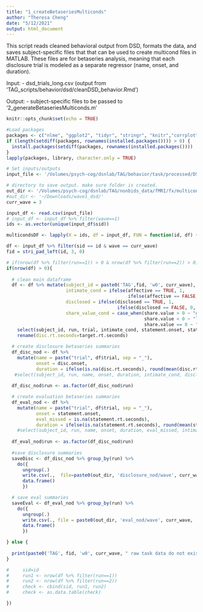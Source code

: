 ```yaml
---
title: "1_createBetaseriesMulticonds"
author: "Theresa Cheng"
date: "5/12/2021"
output: html_document
---
```


This script reads cleaned behavioral output from DSD, formats the data, and saves subject-specific files that that can be used to create multicond files in MATLAB. These files are for betaseries analysis, meaning that each disclosure trial is modeled as a separate regressor (name, onset, and duration).

Input:
- dsd_trials_long.csv (output from 'TAG_scripts/behavior/dsd/cleanDSD_behavior.Rmd')

Output: 
- subject-specific files to be passed to '2_generateBetaseriesMulticonds.m'

```r

knitr::opts_chunk$set(echo = TRUE)

#Load packages
packages <- c("nlme", "ggplot2", "tidyr", "stringr", "knitr","corrplot","data.table", "readxl", "gridExtra", "dplyr", "psych","kableExtra","lavaan", "stringi")
if (length(setdiff(packages, rownames(installed.packages()))) > 0) {
  install.packages(setdiff(packages, rownames(installed.packages())))  
}
lapply(packages, library, character.only = TRUE)

# Set inputs/outputs
input_file <- '/Volumes/psych-cog/dsnlab/TAG/behavior/task/processed/DSD/dsd_trials_long.csv'

# directory to save output. make sure folder is created.
out_dir <- '/Volumes/psych-cog/dsnlab/TAG/nonbids_data/fMRI/fx/multiconds/dsd/betaseries/'
#out_dir <- '~/Downloads/wave1_dsd/'
curr_wave = 3
```

```r

input_df <- read.csv(input_file)
# input_df <- input_df %>% filter(wave==1)
ids <- as.vector(unique(input_df$sid))
```

```r

multicondsDF <- lapply(X = ids, df = input_df, FUN = function(id, df) {

df <- input_df %>% filter(sid == id & wave == curr_wave)
fid = stri_pad_left(id, 3, 0)

# if(nrow(df %>% filter(run==1)) > 0 & nrow(df %>% filter(run==2)) > 0) {
if(nrow(df) > 0){
  
  # clean main dataframe
  df <- df %>% mutate(subject_id = paste0('TAG',fid, 'w0', curr_wave),
                      intimate_cond = ifelse(affective == TRUE, 1,
                                             ifelse(affective == FALSE, 0, NA)),
                      disclosed = ifelse(disclosed == TRUE, 1,
                                         ifelse(disclosed == FALSE, 0, NA)),
                      share_value_cond = case_when(share.value > 0 ~ "gain",
                                                   share.value < 0 ~ "loss", 
                                                   share.value == 0 ~ "equal")) %>%
    select(subject_id, run, trial, intimate_cond, statement.onset, statement.rt.seconds, disclosed, disc.onset, target.rt.seconds, share.value, share_value_cond) %>% 
    rename(disc.rt.seconds=target.rt.seconds)

  # create disclosure betaseries summaries
  df_disc_nod <- df %>% 
    mutate(name = paste("trial", df$trial, sep = "_"),
           onset = disc.onset,
           duration = ifelse(is.na(disc.rt.seconds), round(mean(disc.rt.seconds, na.rm = TRUE), 3), disc.rt.seconds)) #%>% 
   #select(subject_id, run, name, onset, duration, intimate_cond, disclosed, share_value_cond)
  
  df_disc_nod$run <- as.factor(df_disc_nod$run)

  # create evaluation betaseries summaries
  df_eval_nod <- df %>% 
    mutate(name = paste("trial", df$trial, sep = "_"),
           onset = statement.onset,
           eval_missed = is.na(statement.rt.seconds),
           duration = ifelse(is.na(statement.rt.seconds), round(mean(statement.rt.seconds, na.rm = TRUE), 3), statement.rt.seconds)) #%>% 
    #select(subject_id, run, name, onset, duration, eval_missed, intimate_cond, disclosed, share_value_cond) 
  
  df_eval_nod$run <- as.factor(df_disc_nod$run)
  
  #save disclosure summaries
  saveDisc <- df_disc_nod %>% group_by(run) %>%
    do({
      ungroup(.)
      write.csv(.,  file=paste0(out_dir, 'disclosure_nod/wave', curr_wave, '/TAG',fid, 'w0', curr_wave, '_DSD', .$run[[1]],'_disc_betaseries_summary.csv'),row.names = F,na = "",)
      data.frame()
      })

  # save eval summaries
  saveEval <- df_eval_nod %>% group_by(run) %>%
    do({
      ungroup(.)
      write.csv(., file = paste0(out_dir, 'eval_nod/wave', curr_wave, '/TAG',fid, 'w0', curr_wave, '_DSD', .$run[[1]],'_eval_betaseries_summary.csv'),row.names = F,na = "",)
      data.frame()
      })

} else {
  
  print(paste0('TAG', fid, 'w0', curr_wave, " raw task data do not exist for DSD"))
}

#     sid=id
#     run1 <- nrow(df %>% filter(run==1))
#     run2 <- nrow(df %>% filter(run==2))
#     check <- cbind(sid, run1, run2)
#     check <- as.data.table(check)

})
```
